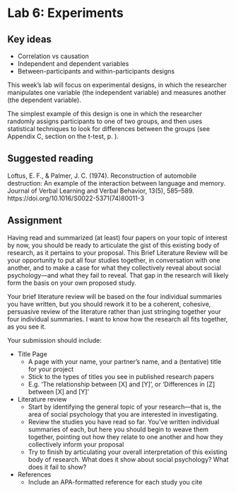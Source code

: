 # Lab 6: Experiments {.unnumbered}

## Key ideas

- Correlation vs causation
- Independent and dependent variables
- Between-participants and within-participants designs


This week’s lab will focus on experimental designs, in which the researcher manipulates one variable (the independent variable) and measures another (the dependent variable).

The simplest example of this design is one in which the researcher randomly assigns participants to one of two groups, and then uses statistical techniques to look for differences between the groups (see Appendix C, section on the t-test, p. ). 


## Suggested reading

::: {.references}
\hangindent=0.7cm Loftus, E. F., & Palmer, J. C. (1974). Reconstruction of automobile destruction: An example of the interaction between language and memory. Journal of Verbal Learning and Verbal Behavior, 13(5), 585–589. https://doi.org/10.1016/S0022-5371(74)80011-3 
:::


## Assignment

Having read and summarized (at least) four papers on your topic of interest by now, you should be ready to articulate the gist of this existing body of research, as it pertains to your proposal. This Brief Literature Review will be your opportunity to put all four studies together, in conversation with one another, and to make a case for what they collectively reveal about social psychology—and what they fail to reveal. That gap in the research will likely form the basis on your own proposed study. 

Your brief literature review will be based on the four individual summaries you have written, but you should rework it to be a coherent, cohesive, persuasive review of the literature rather than just stringing together your four individual summaries. I want to know how the research all fits together, as you see it.

Your submission should include:

- Title Page
    - A page with your name, your partner’s name, and a (tentative) title for your project
    - Stick to the types of titles you see in published research papers
    - E.g. ‘The relationship between [X] and [Y]’, or ‘Differences in [Z] between [X] and [Y]’
- Literature review
    - Start by identifying the general topic of your research—that is, the area of social psychology that you are interested in investigating.
    - Review the studies you have read so far. You’ve written individual summaries of each, but here you should begin to weave them together, pointing out how they relate to one another and how they collectively inform your proposal
    - Try to finish by articulating your overall interpretation of this existing body of research. What does it show about social psychology? What does it fail to show?
- References
    - Include an APA-formatted reference for each study you cite
